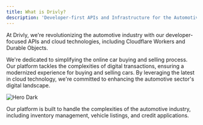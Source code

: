 ```yaml
---
title: What is Drivly?
description: 'Developer-first APIs and Infrastructure for the Automotive Industry'
---
```


At Drivly, we're revolutionizing the automotive industry with our developer-focused APIs and cloud technologies, including Cloudflare Workers and Durable Objects.

We're dedicated to simplifying the online car buying and selling process. Our platform tackles the complexities of digital transactions, ensuring a modernized experience for buying and selling cars. By leveraging the latest in cloud technology, we're committed to enhancing the automotive sector's digital landscape.

<img class='block' src='/images/applyHero.svg' alt='Hero Dark' />

Our platform is built to handle the complexities of the automotive industry, including inventory management, vehicle listings, and credit applications.
